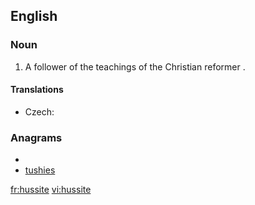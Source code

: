 ==English==
{{wikipedia}}
===Noun===
{{en-noun}}

# A follower of the teachings of the Christian reformer {{w|Jan Hus}}.

====Translations====
{{trans-top|follower}}
* Czech: {{t-|cs|husita|m}}
{{trans-mid}}
{{trans-bottom}}

===Anagrams===
* {{alphagram|ehisstu}}
* [[tushies#English|tushies]]

[[fr:hussite]]
[[vi:hussite]]